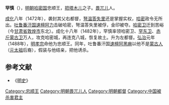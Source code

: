'''罕慎'''（{{bd|？||1488年|catIdx=H}}），[[明朝|明朝]][[哈密国|哈密国]]忠顺王，[[把塔木儿|把塔木儿]]之子。[[畏兀儿|畏兀儿]]人。

[[成化|成化]]八年（1472年），袭封其父右都督，[[弩温答失里|弩温答失里]]还是掌握实权，[[哈密|哈密]]政令无所出。[[吐鲁番汗国|吐鲁番汗国]][[速檀阿力|速檀阿力]]击破哈密，弩温答失里被俘，金印被夺。[[哈密卫|哈密卫]]迁到苦峪（今[[甘肃省|甘肃省]][[敦煌市|敦煌市]]东北）。成化十八年（1482年），罕慎率领哈密卫、[[罕东卫|罕东卫]]、[[赤斤蒙古卫|赤斤蒙古卫]]万人，攻克哈密城，再连克八城，恢复故土。升为左都督。[[弘治|弘治]]元年（1488年），[[明孝宗|明孝宗]]命他为忠顺王。同年，吐鲁番汗国[[速檀阿黑麻|速檀阿黑麻]]以他不是[[蒙古人|蒙古人]]（[[元太祖|元太祖]]后裔），假装与他结亲，把他诱杀。

== 参考文献 ==
*《[[明史|明史]]》

{{Leader|右都督摄政[[把塔木儿|把塔木儿]]|'''[[哈密国|哈密国]]国王'''<br />1472年-1488年|忠顺王[[陕巴|陕巴]]}}

[[Category:忠顺王|Category:忠顺王]]
[[Category:明朝畏兀儿人|Category:明朝畏兀儿人]]
[[Category:明朝都督|Category:明朝都督]]
[[Category:中国被杀害君主|Category:中国被杀害君主]]
{{明朝人物小作品}}